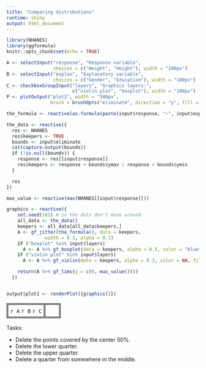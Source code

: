 ```yaml
---
title: "Comparing distributions"
runtime: shiny
output: html_document
---
```


```r
library(NHANES)
library(ggformula)
knitr::opts_chunk$set(echo = TRUE)
```


```r
A <- selectInput("response", "Response variable",
                 choices = c("Weight", "Height"), width = "100px")
B <- selectInput("explan", "Explanatory variable",
                 choices = c("Gender", "Education"), width = "100px")
C <- checkboxGroupInput("layers", "Graphics layers:",
                        c("violin plot", "boxplot"), width = "100px")
P <- plotOutput("plot1", width = "500px",
                brush = brushOpts("eliminate", direction = "y", fill = NA))
```

```r
the_formula <- reactive(as.formula(paste(input$response, "~", input$explan)))

the_data <- reactive({
  res <- NHANES
  res$keepers <- TRUE
  bounds <- input$eliminate
  cat(capture.output(bounds))
  if (!is.null(bounds)) {
    response <- res[[input$response]]
    res$keepers <- response > bounds$ymax | response < bounds$ymin
  }

  res
})

max_value <- reactive(max(NHANES[[input$response]]))

graphics <- reactive({
    set.seed(101) # so the dots don't move around
    all_data <- the_data()
    keepers <- all_data[all_data$keepers,]
    A <- gf_jitter(the_formula(), data = keepers,
              width = 0.3, alpha = 0.1)
    if ("boxplot" %in% input$layers)
      A <- A %>% gf_boxplot(data = keepers, alpha = 0.5, color = "blue", fill = NA)
    if ("violin plot" %in% input$layers)
      A <- A %>% gf_violin(data = keepers, alpha = 0.3, color = NA, fill = "green")

    return(A %>% gf_lims(y = c(0, max_value())))
  })


output$plot1 <- renderPlot({graphics()})
```

<table><tr><td class="control">`r A` `r B` `r C`</td><td class="plot">`r P`</td></tr></table>



<style type="text/css">
td.control {
  border:5px solid gray;
  border-radius:10px;
  padding: 5px;
  vertical-align: top;
}
td.plot {
  border:5px solid gray;
  padding: 5px;
  border-radius:10px;
  color: white;
}

</style>




Tasks:

* Delete the points covered by the center 50%.
* Delete the lower quarter.
* Delete the upper quarter.
* Delete a quarter from somewhere in the middle.
